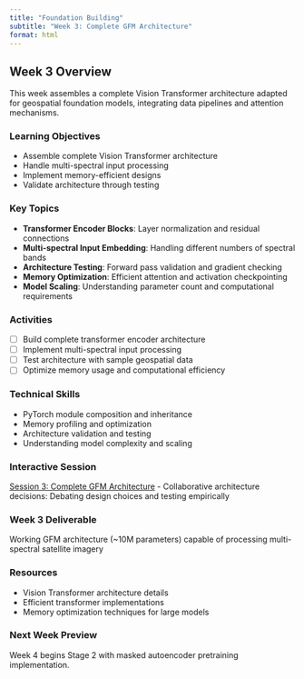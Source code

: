 ```yaml
---
title: "Foundation Building"
subtitle: "Week 3: Complete GFM Architecture"
format: html
---
```


## Week 3 Overview



This week assembles a complete Vision Transformer architecture adapted for geospatial foundation models, integrating data pipelines and attention mechanisms.

### Learning Objectives
- Assemble complete Vision Transformer architecture
- Handle multi-spectral input processing
- Implement memory-efficient designs
- Validate architecture through testing

### Key Topics
- **Transformer Encoder Blocks**: Layer normalization and residual connections
- **Multi-spectral Input Embedding**: Handling different numbers of spectral bands
- **Architecture Testing**: Forward pass validation and gradient checking
- **Memory Optimization**: Efficient attention and activation checkpointing
- **Model Scaling**: Understanding parameter count and computational requirements

### Activities
- [ ] Build complete transformer encoder architecture
- [ ] Implement multi-spectral input processing
- [ ] Test architecture with sample geospatial data
- [ ] Optimize memory usage and computational efficiency

### Technical Skills
- PyTorch module composition and inheritance
- Memory profiling and optimization
- Architecture validation and testing
- Understanding model complexity and scaling

### Interactive Session
[Session 3: Complete GFM Architecture](weekly-sessions/session3_architecture.qmd) - Collaborative architecture decisions: Debating design choices and testing empirically

### **Week 3 Deliverable**
Working GFM architecture (~10M parameters) capable of processing multi-spectral satellite imagery

### Resources
- Vision Transformer architecture details
- Efficient transformer implementations
- Memory optimization techniques for large models

### Next Week Preview
Week 4 begins Stage 2 with masked autoencoder pretraining implementation.